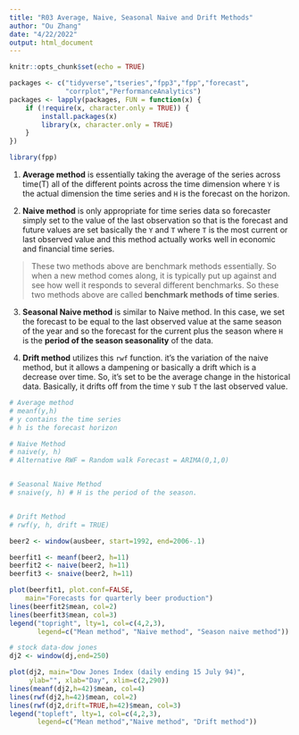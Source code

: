 ```yaml
---
title: "R03 Average, Naive, Seasonal Naive and Drift Methods"
author: "Ou Zhang"
date: "4/22/2022"
output: html_document
---
```


```r
knitr::opts_chunk$set(echo = TRUE)
```

```r
packages <- c("tidyverse","tseries","fpp3","fpp","forecast",
              "corrplot","PerformanceAnalytics")
packages <- lapply(packages, FUN = function(x) {
    if (!require(x, character.only = TRUE)) {
        install.packages(x)
        library(x, character.only = TRUE)
    }
})

library(fpp)

```

 1. **Average method** is essentially taking the average of the series across time(T) all of the different points across the time dimension where `Y` is the actual dimension the time series and `H` is the forecast on the horizon.
 
 2. **Naive method** is only appropriate for time series data so forecaster simply set to the value of the last observation so that is the forecast and future values are set basically the `Y` and `T` where `T` is the most current or last observed value and this method actually works well in  economic and financial time series. 
 
> These two methods above are benchmark methods essentially. So when a new method comes along, it is typically put up against and see how well it responds to several different benchmarks. So these two methods above are called **benchmark methods of time series**.

 3. **Seasonal Naive method** is similar to Naive method. In this case, we set the forecast to be equal to the last observed value at the same season of the year and so the forecast for the current plus the season where `H` is the **period of the season seasonality** of the data. 
 
 4. **Drift method** utilizes this `rwf` function. it's the variation of the naive method, but it allows a dampening or basically a drift which is a decrease over time. So, it's set to be the average change in the historical data. Basically, it drifts off from the time `Y` sub `T` the last observed value.

```r

# Average method
# meanf(y,h)
# y contains the time series
# h is the forecast horizon

# Naive Method
# naive(y, h)
# Alternative RWF = Random walk Forecast = ARIMA(0,1,0)


# Seasonal Naive Method
# snaive(y, h) # H is the period of the season.


# Drift Method
# rwf(y, h, drift = TRUE)


```


```r

beer2 <- window(ausbeer, start=1992, end=2006-.1)

beerfit1 <- meanf(beer2, h=11)
beerfit2 <- naive(beer2, h=11)
beerfit3 <- snaive(beer2, h=11)

plot(beerfit1, plot.conf=FALSE,
    main="Forecasts for quarterly beer production")
lines(beerfit2$mean, col=2)
lines(beerfit3$mean, col=3)
legend("topright", lty=1, col=c(4,2,3),
       legend=c("Mean method", "Naive method", "Season naive method"))

# stock data-dow jones
dj2 <- window(dj,end=250)

plot(dj2, main="Dow Jones Index (daily ending 15 July 94)",
     ylab="", xlab="Day", xlim=c(2,290))
lines(meanf(dj2,h=42)$mean, col=4)
lines(rwf(dj2,h=42)$mean, col=2)
lines(rwf(dj2,drift=TRUE,h=42)$mean, col=3)
legend("topleft", lty=1, col=c(4,2,3),
       legend=c("Mean method","Naive method", "Drift method"))


```


